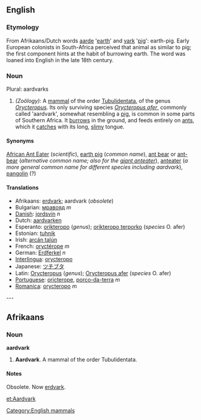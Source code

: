 ==English==

===Etymology===
From Afrikaans/Dutch words [[aarde]] '[[earth]]' and [[vark]] '[[pig]]': earth-pig. Early European colonists in South-Africa perceived that animal as similar to pig; the first component hints at the habit of burrowing earth. The word was loaned into English in the late 18th century.

===Noun===
Plural: aardvarks
#''(Zoölogy):'' A  [[mammal]] of the order [[Tubulidentata]], of the genus ''[[Orycteropus]]''. Its only surviving species ''[[Orycteropus afer]]'', commonly called 'aardvark', somewhat resembling a [[pig]], is common in some parts of Southern Africa. It [[burrows]] in the ground, and feeds entirely on [[ant]]s, which it [[catches]] with its long, [[slimy]] tongue.

====Synonyms====
[[African Ant Eater]] (''scientific''), [[earth pig]] (''common name''), [[ant bear]] or [[ant-bear]] (''alternative common name; also for the [[giant anteater]]''), [[anteater]] (''a more general common name for different species including aardvark''), [[pangolin]] (?)

====Translations====
*Afrikaans: [[erdvark]]; aardvark (''obsolete'')
*Bulgarian: [[мравояд]] ''m''
*[[Danish]]: [[jordsvin]] ''n''
*Dutch: [[aardvarken]]
*Esperanto: [[orikteropo]] (''genus''); [[orikteropo terporko]] (''species'' O. afer)
*Estonian: [[tuhnik]]
*Irish: [[arcán talún]]
*French: [[oryctérope]] ''m''
*German: [[Erdferkel]] ''n''
*[[Interlingua]]: [[orycteropo]]
*Japanese: [[ツチブタ]]
*Latin: [[Orycteropus]] (''genus''); [[Orycteropus afer]] (''species'' O. afer) 
*[[Portuguese]]: [[oricterope]], [[porco-da-terra]] ''m''
*[[Romanica]]: [[orycteropo]] ''m''



---

==Afrikaans==

===Noun===
'''aardvark'''
# '''Aardvark'''. A mammal of the order Tubulidentata. 

====Notes====
Obsolete. Now [[erdvark]].

[[Category:English mammals]]

[[et:Aardvark]]